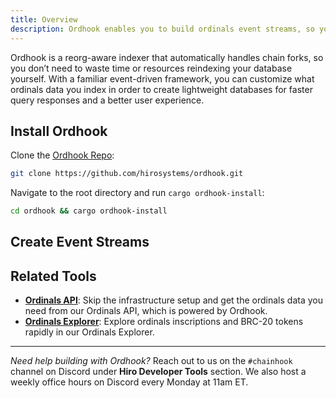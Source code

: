 ```yaml
---
title: Overview
description: Ordhook enables you to build ordinals event streams, so you can create accurate, lightweight databases that gracefully handle Bitcoin forks and reorgs.
---
```



Ordhook is a reorg-aware indexer that automatically handles chain forks, so you don’t need to waste time or resources reindexing your database yourself. With a familiar event-driven framework, you can customize what ordinals data you index in order to create lightweight databases for faster query responses and a better user experience.

## Install Ordhook

<Steps>
<Step>

Clone the [Ordhook Repo](https://github.com/hirosystems/ordhook):

```bash title="Terminal"
git clone https://github.com/hirosystems/ordhook.git
```

</Step>

<Step>

Navigate to the root directory and run `cargo ordhook-install`:

```bash title="Terminal"
cd ordhook && cargo ordhook-install
```

</Step>
</Steps>

## Create Event Streams

<Cards>
  <Card
    href="/ordinals/ordhook/guides"
    title="Scan past Ordinals activity"
    description="Fetch historical ordinals activity, whether for a range of blocks or for a particular inscription."
  />
  <Card
    href="/ordinals/ordhook/guides"
    title="Stream Ordinals activity"
    description="Create webhook-like triggers that listen for ordinals activity and post that activity to a local server or file."
  />
  <Card
    href="/ordinals/ordhook/guides"
    title="Run Ordhook as a Service"
    description="Interact and manage incoming Ordinals activity with your own service."
  />
</Cards>

## Related Tools

- **[Ordinals API](/ordinals/api)**: Skip the infrastructure setup and get the ordinals data you need from our Ordinals API, which is powered by Ordhook.
- **[Ordinals Explorer](/ordinals/explorer)**: Explore ordinals inscriptions and BRC-20 tokens rapidly in our Ordinals Explorer.

---

_Need help building with Ordhook?_ Reach out to us on the `#chainhook` channel on Discord under **Hiro Developer Tools** section. We also host a weekly office hours on Discord every Monday at 11am ET.